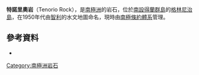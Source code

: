{{coord|62|28|S|59|44|W|display=title}}

'''特諾里奧岩'''（Tenorio Rock），是[[南極洲|南極洲]]的岩石，位於[[南設得蘭群島|南設得蘭群島]]的[[格林尼治島|格林尼治島]]，在1950年代由[[智利|智利]]的水文地圖命名，現時由[[南極條約體系|南極條約體系]]管理。

==參考資料==
*{{usgs-gazetteer}}

{{Antarctica-geo-stub}}
[[Category:南極洲岩石|Category:南極洲岩石]]